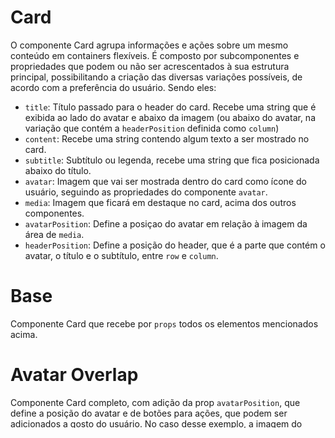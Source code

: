 


<Meta title='Data Display/Card' component={Card} />

# Card

O componente Card agrupa informações e ações sobre um mesmo conteúdo em containers flexíveis.
É composto por subcomponentes e propriedades que podem ou não ser acrescentados à sua estrutura principal, possibilitando a criação das diversas variações possíveis, de acordo com a preferência do usuário.
Sendo eles:

- `title`: Título passado para o header do card. Recebe uma string que é exibida ao lado do avatar e abaixo da imagem (ou abaixo do avatar, na variação que contém a `headerPosition` definida como `column`)
- `content`: Recebe uma string contendo algum texto a ser mostrado no card.
- `subtitle`: Subtítulo ou legenda, recebe uma string que fica posicionada abaixo do título.
- `avatar`: Imagem que vai ser mostrada dentro do card como ícone do usuário, seguindo as propriedades do componente `avatar`.
- `media`: Imagem que ficará em destaque no card, acima dos outros componentes.
- `avatarPosition`: Define a posiçao do avatar em relação à imagem da área de `media`.
- `headerPosition`: Define a posição do header, que é a parte que contém o avatar, o título e o subtítulo, entre `row` e `column`.

# Base

Componente Card que recebe por `props` todos os elementos mencionados acima.

<Canvas>
  <Story
    name='Base'
    parameters={{
      design: {
        type: 'figma',
        url: 'https://www.figma.com/file/O3bKxIcsj2rc1FNIRclJyT/Saturn-System?node-id=806%3A11347'
      }
    }}
  >
    <SaturnProvider>
      <Card
        title='Title here'
        subtitle='Complementary text'
        media={leafImage}
        avatar={testAvatar}
        content='Text goes here. Lorem ipsum dolor sit amet, consectur adipiscing elit.'
      />
    </SaturnProvider>
  </Story>
</Canvas>

# Avatar Overlap

Componente Card completo, com adição da prop `avatarPosition`, que define a posição do avatar e de botões para ações, que podem ser adicionados a gosto do usuário.
No caso desse exemplo, a imagem do avatar se sobrepõe à imagem contida no media.

Ainda nesse exemplo, é demonstrada a possibilidade do componente de receber dados por `children`. No caso, foram adicionados botões que se ajustam dinamicamente ao tamanho da tela.

<Canvas>
  <Story
    name='AvatarOverlap'
    parameters={{
      design: {
        type: 'figma',
        url: 'https://www.figma.com/file/O3bKxIcsj2rc1FNIRclJyT/Saturn-System?node-id=806%3A11347'
      }
    }}
  >
    <SaturnProvider>
      <Card
        title='Title here'
        subtitle='Complementary text'
        media={leafImage}
        avatar={testAvatar}
        avatarPosition='overlap'
        content='Text goes here. Lorem ipsum dolor sit amet, consectur adipiscing elit.'
      >
        <Flex flexDirection={{ xs: 'column', md: 'row' }} mt='32px'>
          <Button
            variant='filled'
            caption='Primary'
            width={{ xs: '100%', md: '50%' }}
            mb={{ xs: '4px', md: '0' }}
            mr={{ xs: '0', md: '8px' }}
          ></Button>
          <Button
            variant='outlined'
            caption='Secondary'
            width={{ xs: '100%', md: '50%' }}
            mt={{ xs: '4px', md: '0' }}
            ml={{ xs: '0', md: '8px' }}
          ></Button>
        </Flex>
      </Card>
    </SaturnProvider>
  </Story>
</Canvas>

# Header Position

Nessa variação, com a prop `headerPosition` definida como `column` em vez do padrão `row`, o título passa a ficar posicionado abaixo do avatar, em vez de ao lado.

<Canvas>
  <Story
    name='HeaderPosition'
    parameters={{
      design: {
        type: 'figma',
        url: 'https://www.figma.com/file/O3bKxIcsj2rc1FNIRclJyT/Saturn-System?node-id=806%3A11347'
      }
    }}
  >
    <SaturnProvider>
      <Card
        title='Title here'
        avatar={testAvatar}
        content='Text goes here. Lorem ipsum dolor sit amet, consectur adipiscing elit.'
        headerPosition='column'
      />
    </SaturnProvider>
  </Story>
</Canvas>
